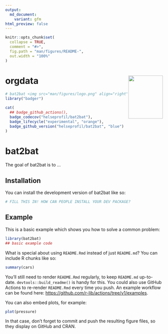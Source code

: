 ```yaml
---
output:
  md_document:
    variant: gfm
html_preview: false
---
```


<!-- README.md is generated from README.Rmd. Please edit that file -->

```r
knitr::opts_chunk$set(
  collapse = TRUE,
  comment = "#>",
  fig.path = "man/figures/README-",
  out.width = "100%"
)
```
# orgdata <img src='man/figures/logo.png' align="right" width="110" height="138" />


```r
# bat2bat <img src="man/figures/logo.png" align="right" height="98" />
library("badger")
```


```r
cat(
  ## badge_github_actions(),
  badge_codecov("helseprofil/bat2bat"),
  badge_lifecycle("experimental", "orange"),
  badge_github_version("helseprofil/bat2bat", "blue")
)
```

# bat2bat

The goal of bat2bat is to ...

## Installation

You can install the development version of bat2bat like so:

``` r
# FILL THIS IN! HOW CAN PEOPLE INSTALL YOUR DEV PACKAGE?
```

## Example

This is a basic example which shows you how to solve a common problem:

```r
library(bat2bat)
## basic example code
```

What is special about using `README.Rmd` instead of just `README.md`? You can include R chunks like so:

```r
summary(cars)
```

You'll still need to render `README.Rmd` regularly, to keep `README.md` up-to-date. `devtools::build_readme()` is handy for this. You could also use GitHub Actions to re-render `README.Rmd` every time you push. An example workflow can be found here: <https://github.com/r-lib/actions/tree/v1/examples>.

You can also embed plots, for example:

```r
plot(pressure)
```

In that case, don't forget to commit and push the resulting figure files, so they display on GitHub and CRAN.
